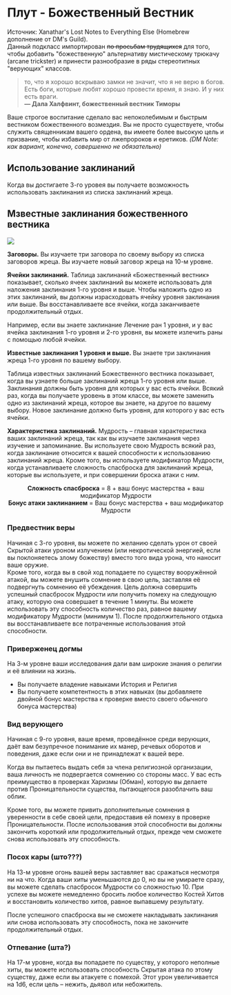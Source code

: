# Плут - Божественный Вестник
Источник: Xanathar's Lost Notes to Everything Else (Homebrew дополнение от DM's Guild).  
Данный подкласс импортирован ~~по просьбам трудящихся~~ для того, чтобы добавить "божественную" альтернативу мистическому трюкачу (arcane trickster)
и принести разнообразие в ряды стереотипных "верующих" классов.

> то, что я хорошо вскрываю замки не значит, что я не верю в богов. Есть боги, которые любят хорошо провести время, я знаю. И у них есть враги.  
  **— Дала Халфвинт, божественный вестник Тиморы**

Ваше строгое воспитание сделало вас непоколебимым и быстрым вестником божественного возмездия. 
Вы не просто существуете, чтобы служить священникам вашего ордена, вы имеете более высокую цель и призвание, чтобы избавить мир 
от лжепророков и еретиков. _(DM Note: как вариант, конечно, совершенно не обязательно)_

## Использование заклинаний
Когда вы достигаете 3-го уровея вы получаете возможность использовать заклинания из списка заклинаний жреца.  

## Мзвестные заклинания божественного вестника
<img src="./divine-rogue.spells.png" />

**Заговоры.** 
Вы изучаете три заговора по своему выбору из списка заговоров жреца. Вы изучаете новый заговор жреца на 10-м уровне.

**Ячейки заклинаний.** 
Таблица заклинаний «Божественный вестник» показывает, сколько ячеек заклинаний вы можете использовать для наложения заклинания 1-го уровня и выше. Чтобы наложить одно из этих заклинаний, вы должны израсходовать ячейку уровня заклинания или выше. Вы восстанавливаете все ячейки, когда заканчиваете продолжительный отдых.  

Например, если вы знаете заклинание Лечение ран 1 уровня, и у вас ячейка заклинания 1-го уровня и 2-го уровня, вы можете излечить раны с помощью любой ячейки.

**Известные заклинания 1 уровня и выше.** Вы знаете три заклинания жреца 1-го уровня по вашему выбору. 

Таблица известных заклинаний Божественного вестника показывает, когда вы узнаете больше заклинаний жреца 1-го уровня или выше. Заклинания должны быть уровня для которых у вас есть ячейки. Всякий раз, когда вы получаете уровень в этом классе, вы можете заменить одно из заклинаний жреца, которое вы знаете, на другое по вашему выбору. Новое заклинание должно быть уровня, для которого у вас есть ячейки.

**Характеристика заклинаний.** Мудрость – главная характеристика ваших заклинаний жреца, так как вы изучаете заклинания через изучение и запоминание. Вы используете свою Мудрость всякий раз, когда заклинание относится к вашей способности к использованию заклинаний жреца. Кроме того, вы используете модификатор Мудрости, когда устанавливаете сложность спасброска для заклинаний жреца, которые вы используете, и при совершении броска атаки с ним.

<p style="text-align: center">
<strong>Сложность спасброска</strong> = 8 + ваш бонус мастерства + ваш модификатор Мудрости<br/>
<strong>Бонус атаки заклинанием</strong> = Ваш бонус мастерства + ваш модификатор Мудрости
</p>

### Предвестник веры
Начиная с 3-го уровня, вы можете по желанию сделать урон от своей Скрытой атаки уроном излучением 
(или некротической энергией, если вы поклоняетесь злому божеству) вместо того вида урона, что наносит ваше оружие.  
Кроме того, когда вы в свой ход попадаете по существу вооружённой атакой, вы можете внушить сомнение в свою цель, заставляя её подвергнуть сомнению её убеждения. Цель должна совершить успешный спасбросок Мудрости или получить помеху на следующую атаку, которую она совершает в течение 1 минуты. Вы можете использовать эту способность количество раз, равное вашему модификатору Мудрости (минимум 1). После продолжительного отдыха вы восстанавливаете все потраченные использования этой способности.

### Приверженец догмы
На 3-м уровне ваши исследования дали вам широкие знания о религии и её влиянии на жизнь.  
- Вы получаете владение навыками История и Религия
- Вы получаете компетентность в этих навыках (вы добавляете двойной бонус мастерства к проверке вместо своего обычного бонуса мастерства)

### Вид верующего
Начиная с 9-го уровня, ваше время, проведённое среди верующих, даёт вам безупречное понимание их манер, речевых оборотов и поведения, даже если они и не принадлежат к вашей вере.

Когда вы пытаетесь выдать себя за члена религиозной организации, ваша личность не подвергается сомнению со стороны масс. У вас есть преимущество в проверках Харизмы (Обман), которую вы делаете против Проницательности существа, пытающегося разоблачить ваш облик.

Кроме того, вы можете привить дополнительные сомнения в уверенности в себе своей цели, предоставив ей помеху в проверке Проницательности. После использования этой способности вы должны закончить короткий или продолжительный отдых, прежде чем сможете снова использовать эту способность.

### Посох кары (што???)
На 13-м уровне огонь вашей веры заставляет вас сражаться несмотря ни на что. Когда ваши хиты уменьшаются до 0, но вы не умираете сразу, вы можете сделать спасбросок Мудрости со сложностью 10. При успехе вы можете немедленно бросить любое количество Костей Хитов и восстановить количество хитов, равное выпавшему результату.

После успешного спасброска вы не сможете накладывать заклинания или снова использовать эту способность, пока не закончите продолжительный отдых.

### Отпевание (шта?)
На 17-м уровне, когда вы попадаете по существу, у которого неполные хиты, вы можете использовать способность Скрытая атака по этому существу, даже если вы атакуете с помехой. Этот урон увеличивается на 1d6, если цель – нежить, дьявол или небожитель.